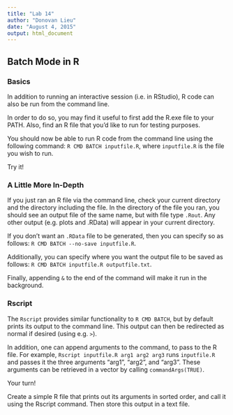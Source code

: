 ---
title: "Lab 14"
author: "Donovan Lieu"
date: "August 4, 2015"
output: html_document
---

## Batch Mode in R

### Basics

In addition to running an interactive session (i.e. in RStudio), R code can also be run from the command line.

In order to do so, you may find it useful to first add the R.exe file to your PATH.
Also, find an R file that you'd like to run for testing purposes.

You should now be able to run R code from the command line using the following command: `R CMD BATCH inputfile.R`, where `inputfile.R` is the file you wish to run.

Try it!

### A Little More In-Depth

If you just ran an R file via the command line, check your current directory and the directory including the file.
In the directory of the file you ran, you should see an output file of the same name, but with file type `.Rout`.
Any other output (e.g. plots and .RData) will appear in your current directory.

If you don't want an `.RData` file to be generated, then you can specify so as follows: 
`R CMD BATCH --no-save inputfile.R`.

Additionally, you can specify where you want the output file to be saved as follows: 
`R CMD BATCH inputfile.R outputfile.txt`.

Finally, appending `&` to the end of the command will make it run in the background.

### Rscript

The `Rscript` provides similar functionality to `R CMD BATCH`, but by default prints its output to the command line.
This output can then be redirected as normal if desired (using e.g. `>`).

In addition, one can append arguments to the command, to pass to the R file.
For example, `Rscript inputfile.R arg1 arg2 arg3` runs `inputfile.R` and passes it the three arguments "arg1", "arg2", and "arg3".
These arguments can be retrieved in a vector by calling `commandArgs(TRUE)`.

Your turn!

Create a simple R file that prints out its arguments in sorted order, and call it using the Rscript command.
Then store this output in a text file.
